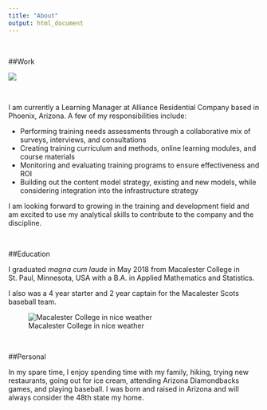 ```yaml
---
title: "About"
output: html_document
---
```


\ 

##Work

![](alliance4.gif)

\


I am currently a Learning Manager at Alliance Residential Company based in Phoenix, Arizona. A few of my responsibilities include:

- Performing training needs assessments through a collaborative mix of surveys, interviews, and consultations
- Creating training curriculum and methods, online learning modules, and course materials
- Monitoring and evaluating training programs to ensure effectiveness and ROI
- Building out the content model strategy, existing and new models, while considering integration into the infrastructure strategy

I am looking forward to growing in the training and development field and am excited to use my analytical skills to contribute to the company and the discipline. 

\


##Education

I graduated _magna cum laude_ in May 2018 from Macalester College in St. Paul, Minnesota, USA with a B.A. in Applied Mathematics and Statistics. 

I also was a 4 year starter and 2 year captain for the Macalester Scots baseball team. 

![Macalester College in nice weather](macalesterOldMain.jpg)

\ 

##Personal

In my spare time, I enjoy spending time with my family, hiking, trying new restaurants, going out for ice cream, attending Arizona Diamondbacks games, and playing baseball. I was born and raised in Arizona and will always consider the 48th state my home. 

